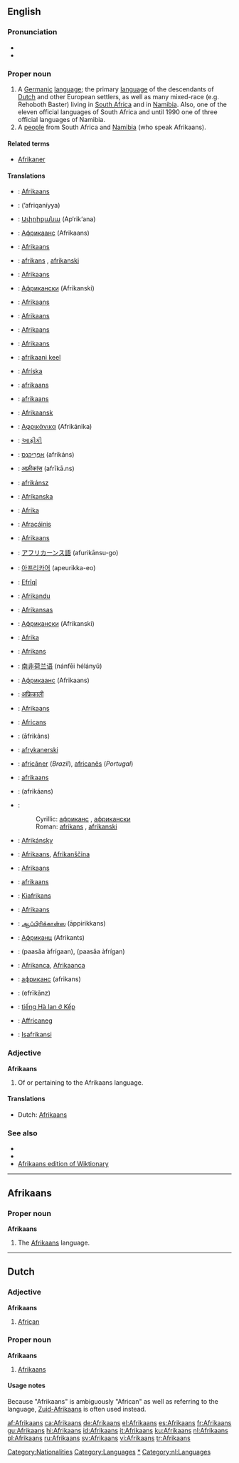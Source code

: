 {{see|afrikaans}}
==English==
{{wikipedia}}

===Pronunciation===
*{{IPA|/ˌɑːfrɪˈkɑːnz/}}
*{{rhymes|ɑːnz}}

===Proper noun===
{{en-proper noun}}

# A [[Germanic]] [[language]]; the primary [[language]] of the descendants of [[Dutch]] and other European settlers, as well as many mixed-race (e.g. Rehoboth Baster) living in [[South Africa]] and in [[Namibia]]. Also, one of the eleven official languages of South Africa and until 1990 one of three official languages of Namibia.
# A [[people]] from South Africa and [[Namibia]] (who speak Afrikaans).

====Related terms====
*[[Afrikaner]]

====Translations====
{{trans-top|primary language of the descendants of European settlers in Southern Africa}}
{{trans-mid}}
{{trans-bottom}}

{{trans-top|a<!--required--> people of Southern Africa who speak Afrikaans}}
{{trans-mid}}
{{trans-bottom}}

{{checktrans}}

*{{ttbc|Afrikaans}}: [[#Afrikaans|Afrikaans]]
*{{ttbc|Arabic}}: {{ARchar|[[أفريقانية]]}} (’afriqaníyya) {{f}}
*{{ttbc|Armenian}}: [[Ափրիքանա]] (Ap‘rik‘ana)
*{{ttbc|Azeri}}: [[Африкаанс]] (Afrikaans)
*{{ttbc|Basque}}: [[#Basque|Afrikaans]]
*{{ttbc|Bosnian}}: [[afrikans]] {{m}}, [[afrikanski]] {{m}}
*{{ttbc|Breton}}: [[#Breton|Afrikaans]]
*{{ttbc|Bulgarian}}: [[Африкански]] (Afrikanski)
*{{ttbc|Catalan}}: [[#Catalan|Afrikaans]]
*{{ttbc|Croatian}}: [[#Croatian|Afrikaans]] {{m}}
*{{ttbc|Danish}}: [[#Danish|Afrikaans]]
*{{ttbc|Dutch}}: [[#Dutch|Afrikaans]]
*{{ttbc|Estonian}}: [[afrikaani keel]]
*{{ttbc|Faeroese}}: [[Afríska]]
*{{ttbc|Finnish}}: [[#Finnish|afrikaans]]
*{{ttbc|French}}: [[#French|afrikaans]] {{m}}
*{{ttbc|Frisian}}: [[Afrikaansk]]
*{{ttbc|Greek}}: [[Αφρικάνικα]] (Afrikánika)
*{{ttbc|Gujarati}}: [[આફ્રીકી]]
*{{ttbc|Hebrew}}: [[אפריקאנס|אַפְרִיקַנְס]] (afrikáns)
*{{ttbc|Hindi}}: [[अफ़्रीकांस]] (afrīkā.ns)
*{{ttbc|Hungarian}}: [[afrikánsz]]
*{{ttbc|Icelandic}}: [[Afríkanska]]
*{{ttbc|Indonesian}}: [[Afrika]]
*{{ttbc|Irish}}: [[Afracáinis]]
*{{ttbc|Italian}}: [[#Italian|Afrikaans]]
*{{ttbc|Japanese}}: [[アフリカーンス語]] (afurikānsu-go)
*{{ttbc|Korean}}: [[아프리카어]] (apeurikka-eo)
*{{ttbc|Kurdish}}: [[Efrîqî]]
*{{ttbc|Latvian}}: [[Afrikandu]]
*{{ttbc|Lithuanian}}: [[Afrikansas]]
*{{ttbc|Macedonian}}: [[Африкански]] (Afrikanski)
*{{ttbc|Malay}}: [[Afrika]]
*{{ttbc|Maltese}}: [[Afrikans]]
*{{ttbc|Mandarin Chinese}}: [[南非荷兰语]] (nánfēi hélányǔ)
*{{ttbc|Moksha}}: [[Африкаанс]] (Afrikaans)
*{{ttbc|Nepali}}: [[अफ्रिकाली]]
*{{ttbc|Norwegian}}: [[#Norwegian|Afrikaans]]
*{{ttbc|Occitan}}: [[Africans]]
*{{ttbc|Persian}}: {{FAchar|[[افریکانس|آفریکانس]]}} (āfrikâns)
*{{ttbc|Polish}}: [[afrykanerski]]
*{{ttbc|Portuguese}}: [[africâner]] (''Brazil''), [[africanês]] (''Portugal'')
*{{ttbc|Romanian}}: [[#Romanian|afrikaans]]
*{{ttbc|Russian}}: {{RUchar|[[африкаанс]]}} (afrikáans) {{m}}
*{{ttbc|Serbian}}:
*:Cyrillic: [[африканс#Serbian|африканс]] {{m}}, [[африкански#Serbian|африкански]] {{m}}
*:Roman: [[afrikans#Serbian|afrikans]] {{m}}, [[afrikanski#Serbian|afrikanski]] {{m}}
*{{ttbc|Slovak}}: [[Afrikánsky]]
*{{ttbc|Slovene}}: [[#Slovene|Afrikaans]], [[Afrikanščina]]
*{{ttbc|Sorbian}}: [[#Sorbian|Afrikaans]]
*{{ttbc|Spanish}}: [[#Spanish|afrikaans]]
*{{ttbc|Swahili}}: [[Kiafrikans]]
*{{ttbc|Swedish}}: [[#Swedish|Afrikaans]]
*{{ttbc|Tamil}}: [[ஆப்பிரிக்கான்ஸ]] (āppirikkans)
*{{ttbc|Tatar}}: [[Африканц]] (Afrikants)
*{{ttbc|Thai}}: {{THchar|[[ภาษาอัฟริกาน]]}} (paasăa àfrígaan), {{THchar|[[ภาษาอัฟริกันส์]]}} (paasăa àfrígan)
*{{ttbc|Turkish}}: [[Afrikanca]], [[Afrikaanca]]
*{{ttbc|Ukrainian}}: [[африканс]] (afrikans)
*{{ttbc|Urdu}}: {{URchar|[[ایفریکانز]]}} (efrīkānz)
*{{ttbc|Vietnamese}}: [[tiếng Hà lan ở Kếp]]
*{{ttbc|Welsh}}: [[Affricaneg]]
*{{ttbc|Zulu}}: [[Isafrikansi]]

===Adjective===
'''Afrikaans'''

# Of or pertaining to the Afrikaans language.

====Translations====
{{top}}
*Dutch: [[#Dutch|Afrikaans]]
{{mid}}
{{bottom}}

===See also===
{{interwiktionary|code=af}}

*{{langcat}}
*{{pedialite|Afrikaans}}
*[[:af:|Afrikaans edition of Wiktionary]]
{{ethnologue|code=afr}}
{{websters-online}}

[[Category:Nationalities]]
[[Category:Languages]]

----

==Afrikaans==

===Proper noun===
'''Afrikaans'''

# The [[#English|Afrikaans]] language.

[[Category:Afrikaans language|*]]

----

==Dutch==
{{wikipedia|lang=nl}}
===Adjective===
'''Afrikaans'''

#[[African]]

===Proper noun===
'''Afrikaans''' {{n}}

#[[#English|Afrikaans]]

====Usage notes====
Because "Afrikaans" is ambiguously "African" as well as referring to the language, [[Zuid-Afrikaans]] is often used instead.

[[Category:nl:Languages]]

[[af:Afrikaans]]
[[ca:Afrikaans]]
[[de:Afrikaans]]
[[el:Afrikaans]]
[[es:Afrikaans]]
[[fr:Afrikaans]]
[[gu:Afrikaans]]
[[hi:Afrikaans]]
[[id:Afrikaans]]
[[it:Afrikaans]]
[[ku:Afrikaans]]
[[nl:Afrikaans]]
[[pl:Afrikaans]]
[[ru:Afrikaans]]
[[sv:Afrikaans]]
[[vi:Afrikaans]]
[[tr:Afrikaans]]